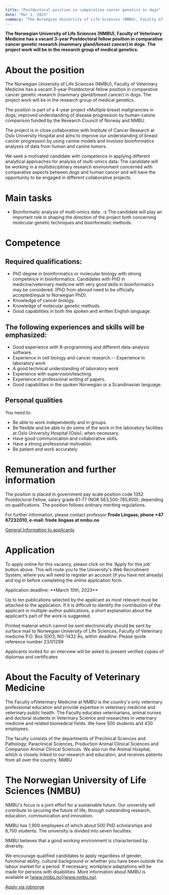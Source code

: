 ```yaml
---
title: "Postdoctoral position in comparative cancer genetics in dogs"
date: "Mar 1, 2023"
summary: "The Norwegian University of Life Sciences (NMBU), Faculty of Veterinary Medicine has a vacant 3-year Postdoctoral fellow position in comparative cancer genetic research (mammary gland/breast cancer) in dogs. The project work will be in the research group of medical genetics."
---
```


**The Norwegian University of Life Sciences (NMBU), Faculty of Veterinary Medicine has a vacant 3-year Postdoctoral fellow position in comparative cancer genetic research (mammary gland/breast cancer) in dogs. The project work will be in the research group of medical genetics.**

# About the position

The Norwegian University of Life Sciences (NMBU), Faculty of Veterinary Medicine has a vacant 3-year Postdoctoral fellow position in comparative cancer genetic research (mammary gland/breast cancer) in dogs. The project work will be in the research group of medical genetics.

The position is part of a 4-year project «Multiple breast malignancies in dogs; improved understanding of disease progression by human-canine comparison funded by the Research Council of Norway and NMBU.

The project is in close collaboration with Institute of Cancer Research at Oslo University Hospital and aims to improve our understanding of breast cancer progression by using canine models and involves bioinformatics analyses of data from human and canine tumors.

We seek a motivated candidate with competence in applying different analytical approaches for analysis of multi-omics data. The candidate will be working in a multidisciplinary research environment concerned with comparative aspects between dogs and human cancer and will have the opportunity to be engaged in different collaborative projects.

# Main tasks

- Bioinformatic analysis of multi-omics data.
-s The candidate will play an important role in shaping the direction of the project both concerning molecular genetic techniques and bioinformatic methods.

# Competence

## Required qualifications:

- PhD degree in bioinformatics or molecular biology with strong competence in bioinformatics. Candidates with PhD in medicine/veterinary medicine with very good skills in bioinformatics may be considered. (PhD from abroad need to be officially accepted/equal to Norwegian PhD).
- Knowledge of cancer biology.
- Knowledge of molecular genetic methods.
- Good capabilities in both the spoken and written English language.

## The following experiences and skills will be emphasized:

- Good experience with R-programming and different data-analysis software.
- Experience in cell biology and cancer research.-- Experience in laboratory work
- A good technical understanding of laboratory work
- Experience with supervision/teaching.
- Experience in professional writing of papers.
- Good capabilities in the spoken Norwegian or a Scandinavian language.

## Personal qualities

You need to:

- Be able to work independently and in groups.
- Be flexible and be able to do some of the work in the laboratory facilities at Oslo University Hospital (Oslo), when necessary.
- Have good communication and collaborative skills.
- Have a strong professional motivation
- Be patient and work accurately.

# Remuneration and further information

The position is placed in government pay scale position code 1352 Postdoctoral Fellow, salary grade 61-77 (NOK 563,500-765,600), depending on qualifications. The position follows ordinary meriting regulations.

For further information, please contact professor **Frode Lingaas, phone +47 67232010, e-mail: frode.lingaas at nmbu.no**

[General Information to applicants](https://www.nmbu.no/om/adm/poa/rekruttering/viktig-informasjon-for-s-kere/information-for-jobseekers-at-nmbu)



# Application

To apply online for this vacancy, please click on the 'Apply for this job' button above. This will route you to the University's Web Recruitment System, where you will need to register an account (if you have not already) and log in before completing the online application form.


<Callout variant="info">
    Application deadline: **March 10th, 2023**
</Callout>

Up to ten publications selected by the applicant as most relevant must be attached to the application. If it is difficult to identify the contribution of the applicant in multiple-author publications, a short explanation about the applicant’s part of the work is suggested.

Printed material which cannot be sent electronically should be sent by surface mail to Norwegian University of Life Sciences, Faculty of Veterinary medicine P.O. Box 5003, NO-1432 Ås, within deadline. Please quote reference number 23/01299

Applicants invited for an interview will be asked to present verified copies of diplomas and certificates

# About the Faculty of Veterinary Medicine

The Faculty ofVeterinary Medicine at NMBU is the country's only veterinary professional education and provide expertise in veterinary medicine and veterinary public health. The Faculty educates veterinarians, animal nurses and doctoral students in Veterinary Science and researches in veterinary medicine and related biomedical fields. We have 500 students and 430 employees.

The faculty consists of the departments of Preclinical Sciences and Pathology, Paraclinical Sciences, Production Animal Clinical Sciences and Companion Animal Clinical Sciences. We also run the Animal Hospital, which is closely linked to our research and education, and receives patients from all over the country.
NMBU

# The Norwegian University of Life Sciences (NMBU)

NMBU's focus is a joint effort for a sustainable future. Our university will contribute to securing the future of life, through outstanding research, education, communication and innovation.

NMBU has 1,900 employees of which about 500 PhD scholarships and 6,700 students. The university is divided into seven faculties.

NMBU believes that a good working environment is characterised by diversity.

We encourage qualified candidates to apply regardless of gender, functional ability, cultural background or whether you have been outside the labour market for a period. If necessary, workplace adaptations will be made for persons with disabilities. More information about NMBU is available at [www.nmbu.no](www.nmbu.no).

[Apply via jobnorge](https://www.jobbnorge.no/en/available-jobs/job/240731/postdoctoral-position-in-comparative-cancer-genetics-in-dogs) 
